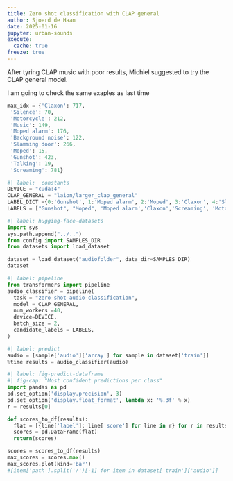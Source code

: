 ```yaml
---
title: Zero shot classification with CLAP general
author: Sjoerd de Haan
date: 2025-01-16
jupyter: urban-sounds
execute: 
  cache: true
freeze: true
---
```


After tyring CLAP music with poor results, Michiel suggested to try the CLAP general model.

I am going to check the same exaples as last time


```python
max_idx = {'Claxon': 717,
 'Silence': 70,
 'Motorcycle': 212,
 'Music': 149,
 'Moped alarm': 176,
 'Background noise': 122,
 'Slamming door': 266,
 'Moped': 15,
 'Gunshot': 423,
 'Talking': 19,
 'Screaming': 781}
```


```python
#| label:  constants
DEVICE = "cuda:4"
CLAP_GENERAL = "laion/larger_clap_general"
LABEL_DICT ={0:'Gunshot', 1:'Moped alarm', 2:'Moped', 3:'Claxon', 4:'Slamming door', 5:'Screaming', 6:'Motorcycle', 7:'Talking', 8:'Music'}
LABELS = ["Gunshot", "Moped", 'Moped alarm','Claxon','Screaming', 'Motorcycle','Talking', 'Slamming door','Music', 'Silence', 'Background noise']
```

```python
#| label: hugging-face-datasets
import sys
sys.path.append("../..")
from config import SAMPLES_DIR
from datasets import load_dataset

dataset = load_dataset("audiofolder", data_dir=SAMPLES_DIR)
dataset
```

```python
#| label: pipeline
from transformers import pipeline
audio_classifier = pipeline(
  task = "zero-shot-audio-classification",
  model = CLAP_GENERAL, 
  num_workers =40,
  device=DEVICE,
  batch_size = 2,
  candidate_labels = LABELS, 
)
```


```python
#| label: predict
audio = [sample['audio']['array'] for sample in dataset['train']]
%time results = audio_classifier(audio)
```


```python
#| label: fig-predict-dataframe
#| fig-cap: "Most confident predictions per class"
import pandas as pd
pd.set_option('display.precision', 3)
pd.set_option('display.float_format', lambda x: '%.3f' % x)
r = results[0]

def scores_to_df(results):
  flat = [{line['label']: line['score'] for line in r} for r in results]
  scores = pd.DataFrame(flat)
  return(scores)

scores = scores_to_df(results)
max_scores = scores.max()
max_scores.plot(kind='bar')
#[item['path'].split('/')[-1] for item in dataset['train']['audio']]
```
